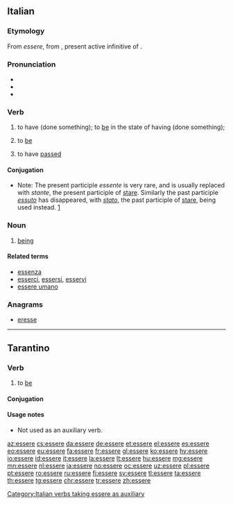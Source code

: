 ==Italian==

===Etymology===
From {{etyl|VL.|it}} ''essere'', from {{etyl|la|it}} {{term|esse|lang=la}}, present active infinitive of {{term|sum|lang=la}}.

===Pronunciation===
* {{IPA|/ˈɛs.se.re/|[ˈɛs̪.s̪e.r̺e]|lang=it}}
* {{audio|It-essere.ogg|Audio|lang=it}}
* {{hyphenation|ès|se|re|lang=it}}

===Verb===
{{it-verb}}

# {{context|auxiliary|used to form composite past tense of many intransitive verbs|lang=it}} to have (done something); to [[be]] in the state of having (done something); {{non-gloss definition|See [[:Category:Italian verbs taking essere as auxiliary]].}}
# {{context|intransitive|indicating existence, identity, location, or a permanent quality|lang=it}} to [[be]]
# {{context|impersonal|of a duration of time since an event|lang=it}} to have [[pass]]ed

====Conjugation====
* Note: The present participle ''essente'' is very rare, and is usually replaced with ''stante'', the present participle of [[stare]]. Similarly the past participle ''[[essuto]]'' has disappeared, with ''[[stato]]'', the past participle of [[stare]], being used instead. [http://dizionari.hoepli.it/Dizionario_Italiano/parola/essuto.aspx?idD=1&Query=essuto&lettera=E]

{{it-conj
|inf=essere|aux=essere
|ger=essendo|presp=essente|pastp=stato
|pres1s=sono|pres2s=sei|pres3s=è|pres1p=siamo|pres2p=siete|pres3p=sono
|imperf1s=ero|imperf2s=eri|imperf3s=era|imperf1p=eravamo|imperf2p=eravate|imperf3p=erano
|prem1s=fui|prem2s=fosti|prem3s=fu|prem1p=fummo|prem2p=foste|prem3p=|prem3p=furono
|fut1s=sarò|fut2s=sarai|fut3s=sarà|fut1p=saremo|fut2p=sarete|fut3p=saranno
|cond1s=sarei|cond2s=saresti|cond3s=sarebbe|cond1p=saremmo|cond2p=sareste|cond3p=sarebbero
|sub123s=sia|sub1p=siamo|sub2p=siate|sub3p=siano
|impsub12s=fossi|impsub3s=fosse|impsub1p=fossimo|impsub2p=foste|impsub3p=fossero
|imp2s=sii|imp3s=sia|imp1p=siamo|imp2p=siate|imp3p=siano}}

===Noun===
{{it-noun|m}}

# [[being]]

====Related terms====
* [[essenza]]
* [[esserci]], [[essersi]], [[esservi]]
* [[essere umano]]

===Anagrams===
* [[eresse#Italian|eresse]]

[[Category:Italian verbs taking essere as auxiliary]]

----

==Tarantino==

===Verb===
{{head|roa-tar|verb}}

# {{context|intransitive|lang=roa-tar}} to [[be]]

====Conjugation====
{{roa-tar-conj|inf=essere|ger=?|pastp=?|
pres1s=so'|pres2s=sì|pres2s2=sìnde|pres3s=jè|pres3s2=jé|pres3s3=éte|pres1p=síme|pres2p=síte|pres3p=sò|pres3p2=sònde|
imperf1s=ére|imperf2s=ìre|imperf3s=ére|imperf3s2=jéve|imperf1p=èreme|imperf2p=írene|imperf3p=èrene|imperf3p2=jèvene|
perf1s=fuéve|perf2s=fuìste|perf3s=fu'|perf1p=fuèmme|perf2p=fuèsteve|perf3p=fúrene|
sub13s=sije|sub2s=sía|sub1p=síme|sub2p=síte|sub3p=síene|
impsub13s=fòsse|impsub2s=fuèsse|impsub1p=fòsseme|impsub2p=fuèsseve|impsub3p=fòssere
}}
<!-- gerund?, past participle?, conditional?, imperatives? -->

====Usage notes====
* Not used as an auxiliary verb.

[[az:essere]]
[[cs:essere]]
[[da:essere]]
[[de:essere]]
[[et:essere]]
[[el:essere]]
[[es:essere]]
[[eo:essere]]
[[eu:essere]]
[[fa:essere]]
[[fr:essere]]
[[gl:essere]]
[[ko:essere]]
[[hy:essere]]
[[io:essere]]
[[id:essere]]
[[it:essere]]
[[la:essere]]
[[lt:essere]]
[[hu:essere]]
[[mg:essere]]
[[mn:essere]]
[[nl:essere]]
[[ja:essere]]
[[no:essere]]
[[oc:essere]]
[[uz:essere]]
[[pl:essere]]
[[pt:essere]]
[[ro:essere]]
[[ru:essere]]
[[fi:essere]]
[[sv:essere]]
[[tl:essere]]
[[ta:essere]]
[[th:essere]]
[[tg:essere]]
[[chr:essere]]
[[tr:essere]]
[[zh:essere]]